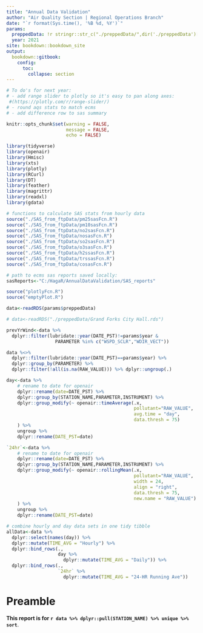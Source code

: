 ```yaml
---
title: "Annual Data Validation"
author: "Air Quality Section | Regional Operations Branch"
date: "`r format(Sys.time(), '%B %d, %Y')`"
params:
  preppedData: !r stringr::str_c("./preppedData/",dir('./preppedData')[20],collapse="")
  year: 2021
site: bookdown::bookdown_site
output: 
  bookdown::gitbook:
    config:
      toc:
        collapse: section
---
```


```r
# To do's for next year:
# - add range slider to plotly so it's easy to pan along axes:
 #(https://plotly.com/r/range-slider/)
# - round aqs stats to match ecms
# - add difference row to sas summary

knitr::opts_chunk$set(warning = FALSE,
                      message = FALSE,
                      echo = FALSE)

library(tidyverse)
library(openair)
library(Hmisc)
library(xts)
library(plotly)
library(RCurl)
library(DT)
library(feather)
library(magrittr)
library(readxl)
library(gdata)

# functions to calculate SAS stats from hourly data
source("./SAS_from_ftpData/pm25sasFcn.R")
source("./SAS_from_ftpData/pm10sasFcn.R")
source("./SAS_from_ftpData/no2sasFcn.R")
source("./SAS_from_ftpData/nosasFcn.R")
source("./SAS_from_ftpData/so2sasFcn.R")
source("./SAS_from_ftpData/o3sasFcn.R")
source("./SAS_from_ftpData/h2ssasFcn.R")
source("./SAS_from_ftpData/trssasFcn.R")
source("./SAS_from_ftpData/cosasFcn.R")

# path to ecms sas reports saved locally:
sasReports<-"C:/HagaR/AnnualDataValidation/SAS_reports"

source("plotlyFcn.R")
source("emptyPlot.R")

```

```r
data<-readRDS(params$preppedData)

# data<-readRDS("./preppedData/Grand Forks City Hall.rds")

prevYrWind<-data %>%
  dplyr::filter(lubridate::year(DATE_PST)!=params$year &
                  PARAMETER %in% c("WSPD_SCLR","WDIR_VECT"))

data %<>%
  dplyr::filter(lubridate::year(DATE_PST)==params$year) %>%
  dplyr::group_by(PARAMETER) %>%
  dplyr::filter(!all(is.na(RAW_VALUE))) %>% dplyr::ungroup(.)
```


```r
day<-data %>%
    # rename to date for openair
    dplyr::rename(date=DATE_PST) %>%
    dplyr::group_by(STATION_NAME,PARAMETER,INSTRUMENT) %>%
    dplyr::group_modify(~ openair::timeAverage(.x,
                                               pollutant="RAW_VALUE",
                                               avg.time = "day",
                                               data.thresh = 75)
    ) %>%
    ungroup %>%
    dplyr::rename(DATE_PST=date)

`24hr`<-data %>%
    # rename to date for openair
    dplyr::rename(date=DATE_PST) %>%
    dplyr::group_by(STATION_NAME,PARAMETER,INSTRUMENT) %>%
    dplyr::group_modify(~ openair::rollingMean(.x,
                                               pollutant="RAW_VALUE",
                                               width = 24,
                                               align = "right",
                                               data.thresh = 75,
                                               new.name = "RAW_VALUE")
    ) %>%
    ungroup %>%
    dplyr::rename(DATE_PST=date)

```


```r

# combine hourly and day data sets in one tidy tibble
allData<-data %>%
  dplyr::select(names(day)) %>%
  dplyr::mutate(TIME_AVG = "Hourly") %>%
  dplyr::bind_rows(.,
                   day %>%
                     dplyr::mutate(TIME_AVG = "Daily")) %>%
  dplyr::bind_rows(.,
                   `24hr` %>%
                     dplyr::mutate(TIME_AVG = "24-HR Running Ave"))


```


# Preamble {-}

**This report is for `r data %>% dplyr::pull(STATION_NAME) %>% unique %>% sort`**. 